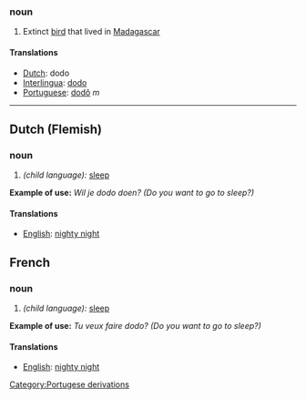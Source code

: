 ===noun===
# Extinct [[bird]] that lived in [[Madagascar]]

====Translations====
*[[Dutch]]: dodo
*[[Interlingua]]: [[dodo]]
*[[Portuguese]]: [[dodô]] ''m''

----
==Dutch (Flemish)==

===noun===
# ''(child language):'' [[sleep]]
'''Example of use:''' ''Wil je dodo doen? (Do you want to go to sleep?)''

====Translations====
*[[English]]: [[nighty night]]

==French==

===noun===
# ''(child language):'' [[sleep]]
'''Example of use:''' ''Tu veux faire dodo? (Do you want to go to sleep?)''

====Translations====
*[[English]]: [[nighty night]]
[[Category:Portugese derivations]]